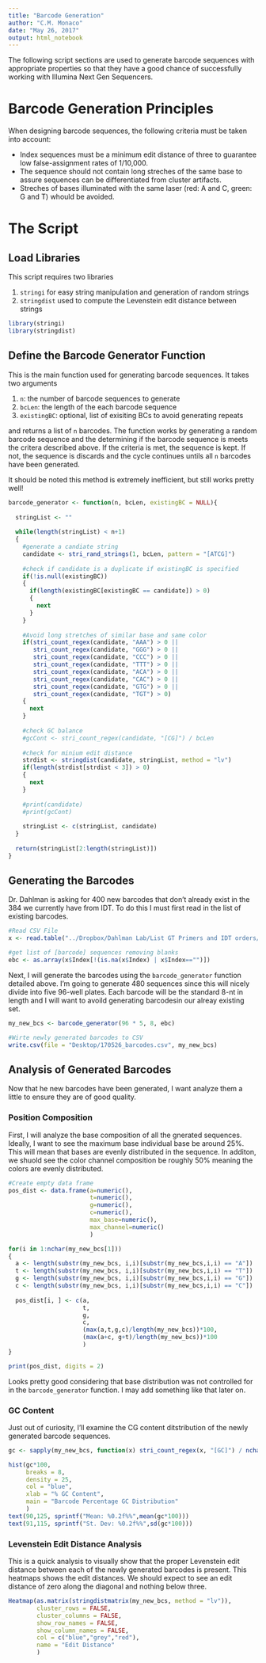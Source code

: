 ```yaml
---
title: "Barcode Generation"
author: "C.M. Monaco"
date: "May 26, 2017"
output: html_notebook
---
```


The following script sections are used to generate barcode sequences with appropriate properties so that they have a good chance of successfully working with Illumina Next Gen Sequencers.

# Barcode Generation Principles

When designing barcode sequences, the following criteria must be taken into account:

* Index sequences must be a minimum edit distance of three to guarantee low false-assignment rates of 1/10,000.
* The sequence should not contain long streches of the same base to assure sequences can be differentiated from cluster artifacts.
* Streches of bases illuminated with the same laser (red: A and C, green: G and T) whould be avoided.

# The Script

## Load Libraries

This script requires two libraries

1. `stringi` for easy string manipulation and generation of random strings
2. `stringdist` used to compute the Levenstein edit distance between strings

```r
library(stringi)
library(stringdist)
```

## Define the Barcode Generator Function

This is the main function used for generating barcode sequences. It takes two arguments

1. `n`: the number of barcode sequences to generate
2. `bcLen`: the length of the each barcode sequence
3. `existingBC`: optional, list of exisiting BCs to avoid generating repeats

and returns a list of `n` barcodes. The function works by generating a random barcode sequence and the determining if the barcode sequence is meets the critera described above. If the criteria is met, the sequence is kept. If not, the sequence is discards and the cycle continues untils all `n` barcodes have been generated.

It should be noted this method is extremely inefficient, but still works pretty well!

```r
barcode_generator <- function(n, bcLen, existingBC = NULL){
  
  stringList <- ""
  
  while(length(stringList) < n+1)
  {
    #generate a candiate string
    candidate <- stri_rand_strings(1, bcLen, pattern = "[ATCG]")
    
    #check if candidate is a duplicate if existingBC is specified
    if(!is.null(existingBC))
    {
      if(length(existingBC[existingBC == candidate]) > 0)
      {
        next
      }
    }
    
    #Avoid long stretches of similar base and same color 
    if(stri_count_regex(candidate, "AAA") > 0 ||
       stri_count_regex(candidate, "GGG") > 0 ||
       stri_count_regex(candidate, "CCC") > 0 ||
       stri_count_regex(candidate, "TTT") > 0 ||
       stri_count_regex(candidate, "ACA") > 0 ||
       stri_count_regex(candidate, "CAC") > 0 ||
       stri_count_regex(candidate, "GTG") > 0 ||
       stri_count_regex(candidate, "TGT") > 0)
    {
      next
    }
    
    #check GC balance
    #gcCont <- stri_count_regex(candidate, "[CG]") / bcLen
    
    #check for minium edit distance
    strdist <- stringdist(candidate, stringList, method = "lv")
    if(length(strdist[strdist < 3]) > 0)
    {
      next
    }
    
    #print(candidate)
    #print(gcCont)
    
    stringList <- c(stringList, candidate)
  }
  
  return(stringList[2:length(stringList)])
}
```

## Generating the Barcodes

Dr. Dahlman is asking for 400 new barcodes that don't already exist in the 384 we currently have from IDT. To do this I must first read in the list of existing barcodes.

```r
#Read CSV File
x <- read.table("../Dropbox/Dahlman Lab/List GT Primers and IDT orders/Barcodes/8nt_Barcoded_DL60/384 single indexes-updated-040416.csv", header = TRUE, sep = ",")

#get list of [barcode] sequences removing blanks
ebc <- as.array(x$Index[!(is.na(x$Index) | x$Index=="")])
```

Next, I will generate the barcodes using the `barcode_generator` function detailed above. I'm going to generate 480 sequences since this will nicely divide into five 96-well plates. Each barcode will be the standard 8-nt in length and I will want to avoild generating barcodesin our alreay existing set.

```r
my_new_bcs <- barcode_generator(96 * 5, 8, ebc)

#Wirte newly generated barcodes to CSV
write.csv(file = "Desktop/170526_barcodes.csv", my_new_bcs)
```

## Analysis of Generated Barcodes

Now that he new barcodes have been generated, I want analyze them a little to ensure they are of good quality.

### Position Composition

First, I will analyze the base composition of all the gnerated sequences. Ideally, I want to see the maximum base individual base be around 25%. This will mean that bases are evenly distributed in the sequence. In additon, we shuold see the color channel composition be roughly 50% meaning the colors are evenly distributed.

```r
#Create empty data frame
pos_dist <- data.frame(a=numeric(),
                       t=numeric(),
                       g=numeric(),
                       c=numeric(),
                       max_base=numeric(),
                       max_channel=numeric()
                       )

for(i in 1:nchar(my_new_bcs[1]))
{
  a <- length(substr(my_new_bcs, i,i)[substr(my_new_bcs,i,i) == "A"])
  t <- length(substr(my_new_bcs, i,i)[substr(my_new_bcs,i,i) == "T"])
  g <- length(substr(my_new_bcs, i,i)[substr(my_new_bcs,i,i) == "G"])
  c <- length(substr(my_new_bcs, i,i)[substr(my_new_bcs,i,i) == "C"])
  
  pos_dist[i, ] <- c(a,
                     t,
                     g,
                     c,
                     (max(a,t,g,c)/length(my_new_bcs))*100,
                     (max(a+c, g+t)/length(my_new_bcs))*100
                     )
}

print(pos_dist, digits = 2)
```

Looks pretty good considering that base distribution was not controlled for in the `barcode_generator` function. I may add something like that later on.

### GC Content

Just out of curiosity, I'll examine the CG content ditstribution of the newly generated barcode sequences.

```r
gc <- sapply(my_new_bcs, function(x) stri_count_regex(x, "[GC]") / nchar(x))

hist(gc*100,
     breaks = 8,
     density = 25,
     col = "blue",
     xlab = "% GC Content",
     main = "Barcode Percentage GC Distribution"
     )
text(90,125, sprintf("Mean: %0.2f%%",mean(gc*100)))
text(91,115, sprintf("St. Dev: %0.2f%%",sd(gc*100)))
```

### Levenstein Edit Distance Analysis

This is a quick analysis to visually show that the proper Levenstein edit distance between each of the newly generated barcodes is present. This heatmaps shows the edit distances. We should expect to see an edit distance of zero along the diagonal and nothing below three.

```r
Heatmap(as.matrix(stringdistmatrix(my_new_bcs, method = "lv")),
        cluster_rows = FALSE, 
        cluster_columns = FALSE,
        show_row_names = FALSE,
        show_column_names = FALSE,
        col = c("blue","grey","red"),
        name = "Edit Distance"
        )
```